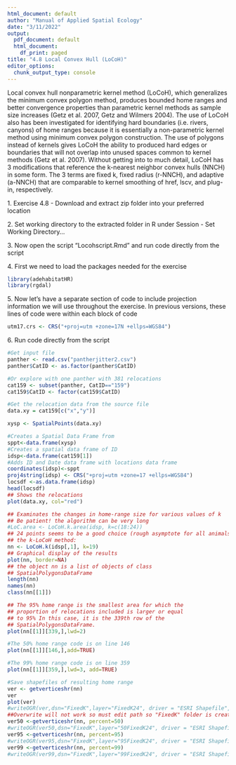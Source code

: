 ---
html_document: default
author: "Manual of Applied Spatial Ecology"
date: "3/11/2022"
output:
  pdf_document: default
  html_document:
    df_print: paged
title: "4.8 Local Convex Hull (LoCoH)"
editor_options: 
  chunk_output_type: console
---
Local convex hull nonparametric kernel method (LoCoH), which generalizes the minimum convex polygon method, produces bounded home ranges and better convergence properties than parametric kernel methods as sample size increases (Getz et al. 2007, Getz and Wilmers 2004). The use of LoCoH also has been investigated for identifying hard boundaries (i.e. rivers, canyons) of home ranges because it is essentially a non-parametric kernel method using minimum convex polygon construction. The use of polygons instead of kernels gives LoCoH the ability to produced hard edges or boundaries that will not overlap into unused spaces common to kernel methods (Getz et al. 2007). Without getting into to much detail, LoCoH has 3 modifications that reference the k-nearest neighbor convex hulls (NNCH) in some form. The 3 terms are fixed k, fixed radius (r-NNCH), and adaptive (a-NNCH) that are comparable to kernel smoothing of href, lscv, and plug-in, respectively.

1\. Exercise 4.8 - Download and extract zip folder into your preferred location

2\. Set working directory to the extracted folder in R under Session - Set Working Directory...

3\. Now open the script "Locohscript.Rmd" and run code directly from the script

4\. First we need to load the packages needed for the exercise
```{r warning=FALSE, message=FALSE}
library(adehabitatHR)
library(rgdal)
```
5\. Now let's have a separate section of code to include projection information we will use throughout the exercise. In previous versions, these lines of code were within each block of code
```{r}
utm17.crs <- CRS("+proj=utm +zone=17N +ellps=WGS84")
```
6\. Run code directly from the script
```{r}
#Get input file
panther <- read.csv("pantherjitter2.csv")
panther$CatID <- as.factor(panther$CatID)

#Or explore with one panther with 381 relocations
cat159 <- subset(panther, CatID=="159")
cat159$CatID <- factor(cat159$CatID)

#Get the relocation data from the source file
data.xy = cat159[c("x","y")]

xysp <- SpatialPoints(data.xy)

#Creates a Spatial Data Frame from 
sppt<-data.frame(xysp)
#Creates a spatial data frame of ID
idsp<-data.frame(cat159[1])
#Adds ID and Date data frame with locations data frame
coordinates(idsp)<-sppt
proj4string(idsp) <- CRS("+proj=utm +zone=17 +ellps=WGS84")
locsdf <-as.data.frame(idsp)
head(locsdf)
## Shows the relocations
plot(data.xy, col="red")

## Examinates the changes in home-range size for various values of k
## Be patient! the algorithm can be very long
#LoC.area <- LoCoH.k.area(idsp, k=c(18:24))
## 24 points seems to be a good choice (rough asymptote for all animals)
## the k-LoCoH method:
nn <- LoCoH.k(idsp[,1], k=19)
## Graphical display of the results
plot(nn, border=NA)
## the object nn is a list of objects of class
## SpatialPolygonsDataFrame
length(nn)
names(nn)
class(nn[[1]])

## The 95% home range is the smallest area for which the
## proportion of relocations included is larger or equal
## to 95% In this case, it is the 339th row of the
## SpatialPolygonsDataFrame.
plot(nn[[1]][339,],lwd=2)

#The 50% home range code is on line 146
plot(nn[[1]][146,],add=TRUE)

#The 99% home range code is on line 359
plot(nn[[1]][359,],lwd=3, add=TRUE)

#Save shapefiles of resulting home range
ver <- getverticeshr(nn)
ver
plot(ver)
#writeOGR(ver,dsn="FixedK",layer="FixedK24", driver = "ESRI Shapefile", overwrite=TRUE)
##Overwrite will not work so must edit path so "FixedK" folder is created with code below.
ver50 <-getverticeshr(nn, percent=50)
#writeOGR(ver50,dsn="FixedK",layer="50FixedK24", driver = "ESRI Shapefile",overwrite=TRUE)
ver95 <-getverticeshr(nn, percent=95)
#writeOGR(ver95,dsn="FixedK",layer="95FixedK24", driver = "ESRI Shapefile",overwrite=TRUE)
ver99 <-getverticeshr(nn, percent=99)
#writeOGR(ver99,dsn="FixedK",layer="99FixedK24", driver = "ESRI Shapefile",overwrite=TRUE)
```
